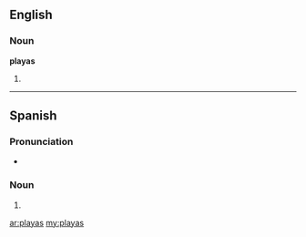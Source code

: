 ==English==

===Noun===
'''playas'''

# {{plural of|[[playa]]}}

----

==Spanish==

===Pronunciation===
* {{IPA|/ˈplajas/|lang=es|nocat=1}}

===Noun===
{{infl|es|noun form|g=f|g2=p}}

# {{plural of|playa|lang=es|nocat=1}}

[[ar:playas]]
[[my:playas]]